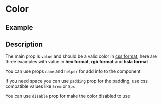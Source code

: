 

<Meta of={Stories} />

# Color

## Example

<Canvas of={Stories.Base} />

## Description

The main prop is `value` and should be a valid color in
[css format](https://developer.mozilla.org/es/docs/Web/CSS/color_value),
here are three examples with value in **hex format**, **rgb format** and **hsla
format**

<Canvas of={Stories.ValueHex} />

<Canvas of={Stories.ValueRGB} />

<Canvas of={Stories.ValueHSLA} />

You can use props `name` and `helper` for add info to the component

<Canvas of={Stories.Decorators} />

If you need space you can use `padding` prop for the padding, use css
compatible values like `5rem` or `5px`

<Canvas of={Stories.Padding} />

You can use `disable` prop for make the color disabled to use

<Canvas of={Stories.Disabled} />
